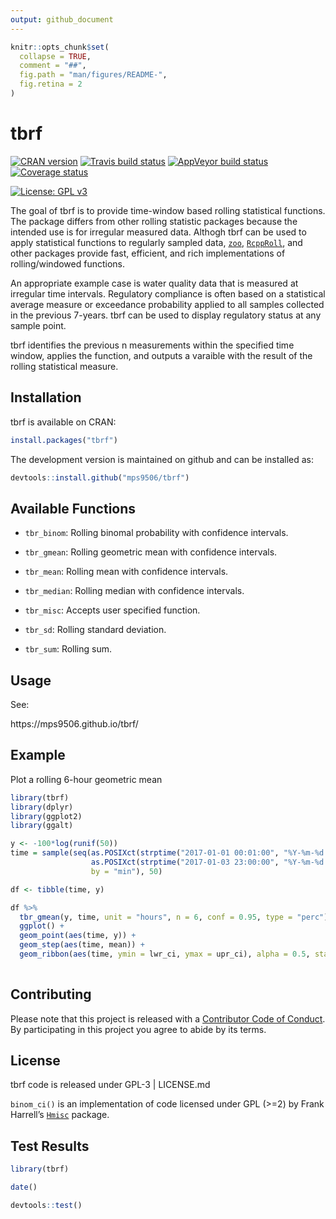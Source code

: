```yaml
---
output: github_document
---
```


<!-- README.md is generated from README.Rmd. Please edit that file -->

```r
knitr::opts_chunk$set(
  collapse = TRUE,
  comment = "##",
  fig.path = "man/figures/README-",
  fig.retina = 2
)
```

# tbrf
[![CRAN version](https://www.r-pkg.org/badges/version/tbrf)](https://CRAN.R-project.org/package=tbrf)
[![Travis build status](https://travis-ci.org/mps9506/tbrf.svg?branch=master)](https://travis-ci.org/mps9506/tbrf)
[![AppVeyor build status](https://ci.appveyor.com/api/projects/status/github/mps9506/tbrf?branch=master&svg=true)](https://ci.appveyor.com/project/mps9506/tbrf)
[![Coverage status](https://codecov.io/gh/mps9506/tbrf/branch/master/graph/badge.svg)](https://codecov.io/github/mps9506/tbrf?branch=master)
 
[![License: GPL v3](https://img.shields.io/badge/License-GPL%20v3-blue.svg)](https://www.gnu.org/licenses/gpl-3.0)
 
The goal of tbrf is to provide time-window based rolling statistical functions. The package differs from other rolling statistic packages because the intended use is for irregular measured data. Althogh tbrf can be used to apply statistical functions to regularly sampled data, [`zoo`](https://CRAN.R-project.org/package=zoo), [`RcppRoll`](https://cran.r-project.org/package=RcppRoll), and other packages provide fast, efficient, and rich implementations of rolling/windowed functions.

An appropriate example case is water quality data that is measured at irregular time intervals. Regulatory compliance is often based on a statistical average measure or exceedance probability applied to all samples collected in the previous 7-years. tbrf can be used to display regulatory status at any sample point.

tbrf identifies the previous n measurements within the specified time window, applies the function, and outputs a varaible with the result of the rolling statistical measure.

## Installation

tbrf is available on CRAN:
```r
install.packages("tbrf")
```


The development version is maintained on github and can be installed as:

``` r
devtools::install.github("mps9506/tbrf")
```

## Available Functions

- `tbr_binom`: Rolling binomal probability with confidence intervals.

- `tbr_gmean`: Rolling geometric mean with confidence intervals.

- `tbr_mean`: Rolling mean with confidence intervals.

- `tbr_median`: Rolling median with confidence intervals.

- `tbr_misc`: Accepts user specified function.

- `tbr_sd`: Rolling standard deviation.

- `tbr_sum`: Rolling sum.

## Usage

See:

https://mps9506.github.io/tbrf/

## Example

Plot a rolling 6-hour geometric mean

```r
library(tbrf)
library(dplyr)
library(ggplot2)
library(ggalt)

y <- -100*log(runif(50))
time = sample(seq(as.POSIXct(strptime("2017-01-01 00:01:00", "%Y-%m-%d %H:%M:%S")),
                  as.POSIXct(strptime("2017-01-03 23:00:00", "%Y-%m-%d %H:%M:%S")),
                  by = "min"), 50)

df <- tibble(time, y)

df %>% 
  tbr_gmean(y, time, unit = "hours", n = 6, conf = 0.95, type = "perc") %>%
  ggplot() +
  geom_point(aes(time, y)) +
  geom_step(aes(time, mean)) +
  geom_ribbon(aes(time, ymin = lwr_ci, ymax = upr_ci), alpha = 0.5, stat = "stepribbon")
  
```


## Contributing

Please note that this project is released with a [Contributor Code of Conduct](CODE_OF_CONDUCT.md).
By participating in this project you agree to abide by its terms.

## License

tbrf code is released under GPL-3 | LICENSE.md

`binom_ci()` is an implementation of code licensed under GPL (>=2) by Frank Harrell's [`Hmisc`](https://github.com/harrelfe/Hmisc) package.

## Test Results

```r
library(tbrf)

date()

devtools::test()
```

